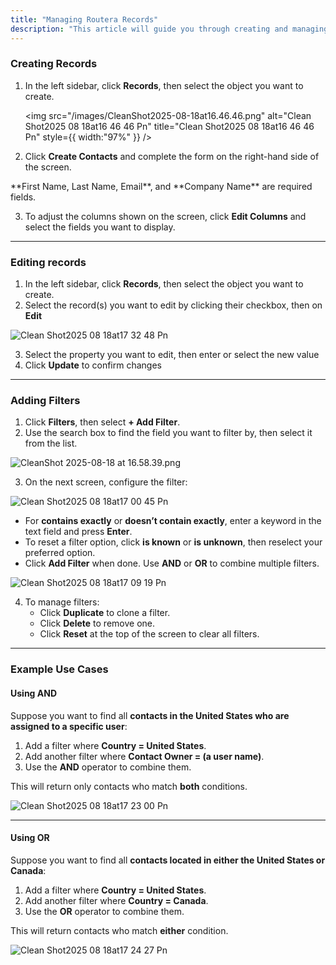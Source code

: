 ```yaml
---
title: "Managing Routera Records"
description: "This article will guide you through creating and managing records in Routera."
---
```


### Creating Records

1. In the left sidebar, click **Records**, then select the object you want to create.

   <img
     src="/images/CleanShot2025-08-18at16.46.46.png"
     alt="Clean Shot2025 08 18at16 46 46 Pn"
     title="Clean Shot2025 08 18at16 46 46 Pn"
     style={{ width:"97%" }}
   />
2. Click **Create Contacts** and complete the form on the right-hand side of the screen.

<Note>
  **First Name, Last Name, Email**, and **Company Name** are required fields.
</Note>

3. To adjust the columns shown on the screen, click **Edit Columns** and select the fields you want to display.

---

### Editing records

1. In the left sidebar, click **Records**, then select the object you want to create.
2. Select the record(s) you want to edit by clicking their checkbox, then on <Icon icon="pencil" /> **Edit**

![Clean Shot2025 08 18at17 32 48 Pn](/images/CleanShot2025-08-18at17.32.48.png)

3. Select the property you want to edit, then enter or select the new value
4. Click **Update** to confirm changes

---

### Adding Filters

1. Click **Filters**, then select **\+ Add Filter**.
2. Use the search box to find the field you want to filter by, then select it from the list.

![CleanShot 2025-08-18 at 16.58.39.png](/images/CleanShot2025-08-18at16.58.39.png)

3. On the next screen, configure the filter:

![Clean Shot2025 08 18at17 00 45 Pn](/images/CleanShot2025-08-18at17.00.45.png)

- For **contains exactly** or **doesn’t contain exactly**, enter a keyword in the text field and press **Enter**.
- To reset a filter option, click **is known** or **is unknown**, then reselect your preferred option.
- Click **Add Filter** when done. Use **AND** or **OR** to combine multiple filters.

![Clean Shot2025 08 18at17 09 19 Pn](/images/CleanShot2025-08-18at17.09.19.png)

4. To manage filters:
   - Click <Icon icon="copy" /> **Duplicate** to clone a filter.
   - Click <Icon icon="trash-can" /> **Delete** to remove one.
   - Click **Reset** at the top of the screen to clear all filters.

---

### Example Use Cases

#### Using **AND**

Suppose you want to find all **contacts in the United States who are assigned to a specific user**:

1. Add a filter where **Country = United States**.
2. Add another filter where **Contact Owner = (a user name)**.
3. Use the **AND** operator to combine them.

This will return only contacts who match **both** conditions.

![Clean Shot2025 08 18at17 23 00 Pn](/images/CleanShot2025-08-18at17.23.00.png)

---

#### Using **OR**

Suppose you want to find all **contacts located in either the United States or Canada**:

1. Add a filter where **Country = United States**.
2. Add another filter where **Country = Canada**.
3. Use the **OR** operator to combine them.

This will return contacts who match **either** condition.

![Clean Shot2025 08 18at17 24 27 Pn](/images/CleanShot2025-08-18at17.24.27.png)